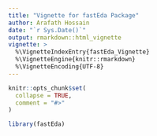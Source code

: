 ```yaml
---
title: "Vignette for fastEda Package"
author: Arafath Hossain
date: "`r Sys.Date()`"
output: rmarkdown::html_vignette
vignette: >
  %\VignetteIndexEntry{fastEda_Vignette}
  %\VignetteEngine{knitr::rmarkdown}
  %\VignetteEncoding{UTF-8}
---
```


```r
knitr::opts_chunk$set(
  collapse = TRUE,
  comment = "#>"
)
```

```r
library(fastEda)
```
